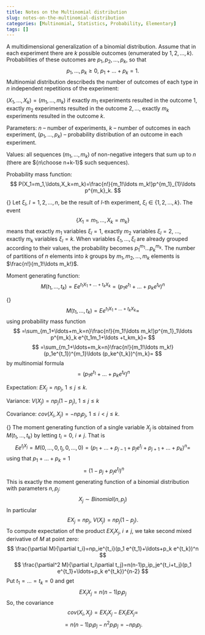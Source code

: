 ```yaml
---
title: Notes on the Multinomial distribution
slug: notes-on-the-multinomial-distribution
categories: [Multinomial, Statistics, Probability, Elementary]
tags: []
---
```


A multidimensional generalization of a binomial distribution. Assume that in each experiment there are $k$ possible outcomes (enumerated by $1,2,\ldots,k$). Probabilities of these outcomes are $p_1,p_2,\ldots,p_k,$ so that 
$$
p_1,\ldots,p_k\geq 0, \  p_1+\ldots+p_k=1.
$$
Multinomial distribution describeds the number of outcomes of each type in $n$ independent repetitions of the experiment:

$(X_1,\ldots,X_k)=(m_1,\ldots,m_k)$ if exactly $m_1$ experiments resulted in the outcome $1,$ exactly $m_2$ experiments resulted in the outcome $2,\ldots,$ exactly $m_k$ experiments resulted in the outcome $k.$

Parameters: $n$ -- number of experiments, $k$ -- number of outcomes in each experiment, $(p_1,\ldots,p_k)$ -- probability distribution of an outcome in each experiment.

Values: all sequences $(m_1,\ldots,m_k)$ of non-negative integers that sum up to $n$ (there are ${n\choose n+k-1}$ such sequences). 

Probability mass function:
$$
P(X_1=m_1,\ldots,X_k=m_k)=\frac{n!}{m_1!\ldots m_k!}p^{m_1}_{1}\ldots p^{m_k}_k.
$$

{\it Derivation.} Let $\xi_l,$ $l=1,2,\ldots,n,$  be the result of $l$-th experiment, $\xi_l\in\{1,2,\ldots,k\}.$ The event 
$$
\{X_1=m_1,\ldots,X_k=m_k\}
$$ 
means that exactly $m_1$ variables $\xi_l=1,$ exactly $m_2$ variables $\xi_l=2,$ $\ldots,$ exactly $m_k$ variables $\xi_l=k.$ When variables $\xi_1,\ldots,\xi_l$ are already grouped according to their values, the probability becomes $p^{m_1}_1\ldots p^{m_k}_k.$ The number of partitions of $n$ elements into $k$ groups by $m_1,m_2,\ldots,m_k$ elements is $\frac{n!}{m_1!\ldots m_k!}$.


Moment generating function:
$$
M(t_1,\ldots,t_k)=Ee^{t_1X_1+\ldots+t_kX_k}=(p_1e^{t_1}+\ldots+p_k e^{t_k})^n
$$


{\it Proof.} 
$$
M(t_1,\ldots,t_k)=Ee^{t_1X_1+\ldots+t_kX_k}=
$$
using probability mass function
$$
=\sum_{m_1+\ldots+m_k=n}\frac{n!}{m_1!\ldots m_k!}p^{m_1}_1\ldots p^{m_k}_k e^{t_1m_1+\ldots +t_km_k}=
$$
$$
=\sum_{m_1+\ldots+m_k=n}\frac{n!}{m_1!\ldots m_k!}(p_1e^{t_1})^{m_1}\ldots (p_ke^{t_k})^{m_k}=
$$
by multinomial formula
$$
=(p_1 e^{t_1}+\ldots+p_k e^{t_k})^n
$$


Expectation: $EX_j=np_j,$ $1\leq j\leq k.$

Variance: $V(X_j)=np_j(1-p_j),$ $1\leq j\leq k$

Covariance: $cov(X_i,X_j)=-np_ip_j,$ $1\leq i<j\leq k.$


{\it Derivation.} The moment generating function of a single variable $X_j$ is obtained from $M(t_1,\ldots,t_k)$ by letting $t_i=0,$ $i\ne j.$ That is 
$$
Ee^{t_jX_j}=M(0,\ldots,0,t_j,0,\ldots,0)=(p_1+\ldots+p_{j-1}+p_j e^{t_j}+p_{j+1}+\ldots+p_k)^n=
$$
using that $p_1+\ldots+p_k=1$
$$
=(1-p_j+p_je^{t_j})^n
$$
This is exactly the moment generating function of a binomial distribution with parameters $n,p_j:$
$$
X_j\sim Binomial(n,p_j)
$$
In particular
$$
EX_j=np_j, \ V(X_j)=np_j(1-p_j).
$$
To compute expectation of the product $EX_iX_j,$ $i\ne j,$ we take second mixed derivative of $M$ at point zero:
$$
\frac{\partial M}{\partial t_i}=np_ie^{t_i}(p_1 e^{t_1}+\ldots+p_k e^{t_k})^n
$$
$$
\frac{\partial^2 M}{\partial t_i\partial t_j}=n(n-1)p_ip_je^{t_i+t_j}(p_1 e^{t_1}+\ldots+p_k e^{t_k})^{n-2}
$$
Put $t_1=\ldots=t_k=0$ and get
$$
E X_iX_j=n(n-1)p_ip_j
$$
So, the covariance
$$
cov(X_i,X_j)=EX_iX_j-EX_iEX_j=
$$
$$
=n(n-1)p_ip_j-n^2p_ip_j=-np_ip_j.
$$

